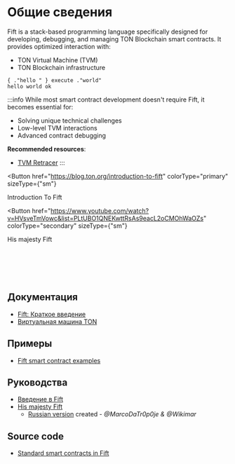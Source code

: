 

# Общие сведения

Fift is a stack-based programming language specifically designed for developing, debugging, and managing TON Blockchain smart contracts. It provides optimized interaction with:

- TON Virtual Machine (TVM)
- TON Blockchain infrastructure

```fift
{ ."hello " } execute ."world"
hello world ok
```

:::info
While most smart contract development doesn't require Fift, it becomes essential for:

- Solving unique technical challenges
- Low-level TVM interactions
- Advanced contract debugging

**Recommended resources**:

- [TVM Retracer](https://retracer.ton.org/)
  :::

<Button
  href="https://blog.ton.org/introduction-to-fift"
  colorType="primary"
  sizeType={"sm"}
>
  Introduction To Fift
</Button>

<Button
  href="https://www.youtube.com/watch?v=HVsveTmVowc&list=PLtUBO1QNEKwttRsAs9eacL2oCMOhWaOZs"
  colorType="secondary"
  sizeType={"sm"}
>
  His majesty Fift
</Button>

<br></br>
<br></br>

## Документация

- [Fift: Краткое введение](https://ton.org/fiftbase.pdf)
- [Виртуальная машина TON](/v3/documentation/tvm/tvm-overview)

## Примеры

- [Fift smart contract examples](/v3/documentation/smart-contracts/contracts-specs/examples#fift-smart-contracts)

## Руководства

- [Введение в Fift](https://blog.ton.org/introduction-to-fift)
- [His majesty Fift](https://www.youtube.com/watch?v=HVsveTmVowc&list=PLtUBO1QNEKwttRsAs9eacL2oCMOhWaOZs)
  - [Russian version](https://www.youtube.com/playlist?list=PLyDBPwv9EPsCYG-hR4N5FRTKUkfM8POgh)
    created - _@MarcoDaTr0p0je & @Wikimar_

## Source code

- [Standard smart contracts in Fift](https://github.com/ton-blockchain/ton/tree/master/crypto/smartcont)

<Feedback />
